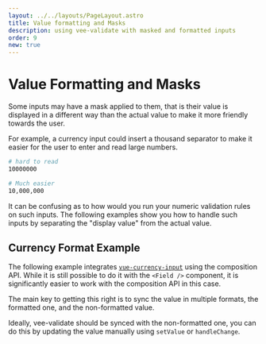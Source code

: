 ```yaml
---
layout: ../../layouts/PageLayout.astro
title: Value formatting and Masks
description: using vee-validate with masked and formatted inputs
order: 9
new: true
---
```



# Value Formatting and Masks

Some inputs may have a mask applied to them, that is their value is displayed in a different way than the actual value to make it more friendly towards the user.

For example, a currency input could insert a thousand separator to make it easier for the user to enter and read large numbers.

```sh
# hard to read
10000000

# Much easier
10,000,000
```

It can be confusing as to how would you run your numeric validation rules on such inputs. The following examples show you how to handle such inputs by separating the "display value" from the actual value.

## Currency Format Example

The following example integrates [`vue-currency-input`](https://github.com/dm4t2/vue-currency-input) using the composition API. While it is still possible to do it with the `<Field />` component, it is significantly easier to work with the composition API in this case.

The main key to getting this right is to sync the value in multiple formats, the formatted one, and the non-formatted value.

Ideally, vee-validate should be synced with the non-formatted one, you can do this by updating the value manually using `setValue` or `handleChange`.

<LiveExample id="vee-validate-v4-input-masks" />
